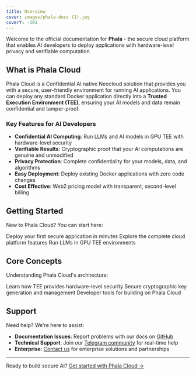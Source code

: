 ```yaml
---
title: Overview
cover: images/phala-docs (1).jpg
coverY: -101
---
```


Welcome to the official documentation for **Phala** - the secure cloud platform that enables AI developers to deploy applications with hardware-level privacy and verifiable computation.

## What is Phala Cloud

Phala Cloud is a Confidential AI native Neocloud solution that provides you with a secure, user-friendly environment for running AI applications. You can deploy any standard Docker application directly into a **Trusted Execution Environment (TEE)**, ensuring your AI models and data remain confidential and tamper-proof.

### Key Features for AI Developers

- **Confidential AI Computing**: Run LLMs and AI models in GPU TEE with hardware-level security
- **Verifiable Results**: Cryptographic proof that your AI computations are genuine and unmodified  
- **Privacy Protection**: Complete confidentiality for your models, data, and algorithms
- **Easy Deployment**: Deploy existing Docker applications with zero code changes
- **Cost Effective**: Web2 pricing model with transparent, second-level billing

## Getting Started

New to Phala Cloud? You can start here:

<Card title="Quick Start" icon="rocket" href="/phala-cloud/getting-started/overview">
  Deploy your first secure application in minutes
</Card>

<Card title="Phala Cloud Platform" icon="cloud" href="/phala-cloud/phala-cloud-user-guides/create-cvm/overview">
  Explore the complete cloud platform features
</Card>

<Card title="Confidential AI" icon="shield" href="/confidential-ai/gpu-tee/llm-in-tee">
  Run LLMs in GPU TEE environments
</Card>

## Core Concepts

Understanding Phala Cloud's architecture:

<CardGroup cols={2}>
  <Card title="Trusted Execution Environment" icon="lock" href="/phala-cloud/tees-attestation-and-zero-trust-security/attestation">
    Learn how TEE provides hardware-level security
  </Card>
  
  <Card title="Key Management" icon="key" href="/dstack/design-documents/key-management-protocol">
    Secure cryptographic key generation and management
  </Card>
  
  <Card title="Dstack SDK" icon="code" href="/dstack/getting-started">
    Developer tools for building on Phala Cloud
  </Card>
</CardGroup>

## Support

Need help? We're here to assist:

- **Documentation Issues**: Report problems with our docs on [GitHub](https://github.com/Phala-Network/phala-docs)
- **Technical Support**: Join our [Telegram community](https://t.me/+nbhjx1ADG9EyYmI9) for real-time help
- **Enterprise**: [Contact us](https://cloud.phala.network/contact) for enterprise solutions and partnerships

---

Ready to build secure AI? [Get started with Phala Cloud →](https://cloud.phala.network)
